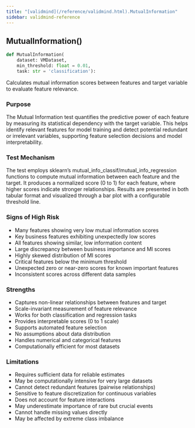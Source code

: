 ```yaml
---
title: "[validmind](/reference/validmind.html).MutualInformation"
sidebar: validmind-reference
---
```


## MutualInformation[()]{.muted}

<!-- function.qmd.jinja2 - function signature -->

```python
def MutualInformation(
    dataset: VMDataset,
    min_threshold: float = 0.01,
    task: str = 'classification'):
```

Calculates mutual information scores between features and target variable to evaluate feature relevance.

### Purpose

The Mutual Information test quantifies the predictive power of each feature by measuring its statistical dependency with the target variable. This helps identify relevant features for model training and detect potential redundant or irrelevant variables, supporting feature selection decisions and model interpretability.

### Test Mechanism

The test employs sklearn's mutual_info_classif/mutual_info_regression functions to compute mutual information between each feature and the target. It produces a normalized score (0 to 1) for each feature, where higher scores indicate stronger relationships. Results are presented in both tabular format and visualized through a bar plot with a configurable threshold line.

### Signs of High Risk

- Many features showing very low mutual information scores
- Key business features exhibiting unexpectedly low scores
- All features showing similar, low information content
- Large discrepancy between business importance and MI scores
- Highly skewed distribution of MI scores
- Critical features below the minimum threshold
- Unexpected zero or near-zero scores for known important features
- Inconsistent scores across different data samples

### Strengths

- Captures non-linear relationships between features and target
- Scale-invariant measurement of feature relevance
- Works for both classification and regression tasks
- Provides interpretable scores (0 to 1 scale)
- Supports automated feature selection
- No assumptions about data distribution
- Handles numerical and categorical features
- Computationally efficient for most datasets

### Limitations

- Requires sufficient data for reliable estimates
- May be computationally intensive for very large datasets
- Cannot detect redundant features (pairwise relationships)
- Sensitive to feature discretization for continuous variables
- Does not account for feature interactions
- May underestimate importance of rare but crucial events
- Cannot handle missing values directly
- May be affected by extreme class imbalance
